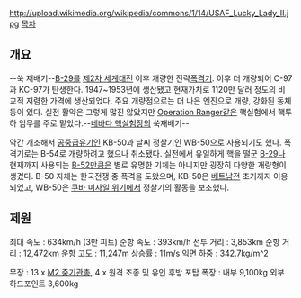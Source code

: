 http://upload.wikimedia.org/wikipedia/commons/1/14/USAF_Lucky_Lady_II.jpg
[[목차]]

== 개요 ==
--쑥 재배기--[[B-29]]를 [[제2차 세계대전]] 이후 개량한 전략[[폭격기]]. 이후 더 개량되어 C-97과 KC-97가 탄생한다. 1947~1953년에 생산됐고 현재가치로 1120만 달러 정도의 비교적 저렴한 가격에 생산되었다. 주요 개량점으로는 더 나은 엔진으로 개량, 강화된 동체 등이 있다. 실전 활약은 그렇게 많진 않았지만 [[Operation Ranger]]같은 핵실험에서 핵투하 임무를 주로 맡았다.--[[네바다 핵실험장]]의 쑥재배기--

약간 개조해서 [[공중급유기]]인 KB-50과 날씨 정찰기인 WB-50으로 사용되기도 했다. 폭격기로는 B-54로 개량하려고 했으나 취소됐다. 실전에서 유일하게 핵을 떨군 [[B-29]]나 현재까지 사용되는 [[B-52]]만큼은 별로 유명한 기체는 아니지만 굉장히 다양한 개량형이 생겼다.
B-50 자체는 한국전쟁 중 폭격을 도왔으며, KB-50은 [[베트남전]] 초기까지 이용되었고, WB-50은 [[쿠바 미사일 위기]]에서 정찰기의 활동을 보조했다.


== 제원 ==
최대 속도 : 634km/h (3만 피트)
순항 속도 : 393km/h
전투 거리 : 3,853km
순항 거리 : 12,472km
운항 고도 : 11,247m
상승률 : 11m/s
익면 하중 : 342.7kg/m^2

무장 : 13 x [[M2 중기관총]], 4 x 원격 조종 및 유인 후방 포탑
폭장 : 내부 9,100kg 외부 하드포인트 3,600kg
